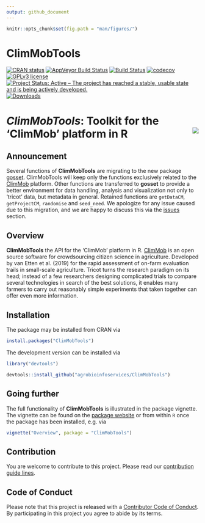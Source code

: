 ```yaml
---
output: github_document
---
```


```r
knitr::opts_chunk$set(fig.path = "man/figures/")
```

# ClimMobTools

<!-- badges: start -->
[![CRAN status](https://www.r-pkg.org/badges/version/ClimMobTools)](https://cran.r-project.org/package=ClimMobTools)
[![AppVeyor Build Status](https://ci.appveyor.com/api/projects/status/github/agrobioinfoservices/ClimMobTools?branch=master&svg=true)](https://ci.appveyor.com/project/kauedesousa/ClimMobTools)
[![Build Status](https://travis-ci.org/agrobioinfoservices/ClimMobTools.svg?branch=master)](https://travis-ci.org/agrobioinfoservices/ClimMobTools)
[![codecov](https://codecov.io/gh/agrobioinfoservices/ClimMobTools/master.svg)](https://codecov.io/github/agrobioinfoservices/ClimMobTools?branch=master)
[![GPLv3 license](https://img.shields.io/badge/License-GPLv3-blue.svg)](https://www.r-project.org/Licenses/GPL-3)
[![Project Status: Active – The project has reached a stable, usable state and is being actively developed.](https://www.repostatus.org/badges/latest/active.svg)](https://www.repostatus.org/#active)
[![Downloads](https://cranlogs.r-pkg.org/badges/ClimMobTools)](https://cran.r-project.org/package=ClimMobTools)
<!-- badges: end -->

# *ClimMobTools*: Toolkit for the 'ClimMob' platform in R <img align="right" src="man/figures/logo.png">


## Announcement

Several functions of **ClimMobTools** are migrating to the new package [gosset](https://github.com/agrobioinfoservices/gosset]). ClimMobTools will keep only the functions exclusively related to the [ClimMob](https://climmob.net/) platform. Other functions are transferred to **gosset** to provide a better environment for data handling, analysis and visualization not only to 'tricot' data, but metadata in general. Retained functions are `getDataCM`, `getProjectCM`, `randomise` and `seed_need`. We apologize for any issue caused due to this migration, and we are happy to discuss this via the [issues](https://github.com/agrobioinfoservices/ClimMobTools/issues) section. 

## Overview

**ClimMobTools** the API for the 'ClimMob' platform in R. [ClimMob](https://climmob.net/) is an open source software for crowdsourcing citizen science in agriculture. Developed by van Etten et al. (2019) for the rapid assessment of on-farm evaluation trails in small-scale agriculture. Tricot turns the research paradigm on its head; instead of a few researchers designing complicated trials to compare several technologies in search of the best solutions, it enables many farmers to carry out reasonably simple experiments that taken together can offer even more information.

## Installation

The package may be installed from CRAN via

```r
install.packages("ClimMobTools")
```

The development version can be installed via

```r
library("devtools")

devtools::install_github("agrobioinfoservices/ClimMobTools")

```

## Going further

The full functionality of **ClimMobTools** is illustrated in the package vignette. The vignette can be found on the [package website](https://agrobioinfoservices.github.io/ClimMobTools/) or from within `R` once the package has been installed, e.g. via 

```r

vignette("Overview", package = "ClimMobTools")

```


## Contribution

You are welcome to contribute to this project. Please read our [contribution guide lines](CONTRIBUTING.md). 

## Code of Conduct

Please note that this project is released with a [Contributor Code of Conduct](CODE_OF_CONDUCT.md). By participating in this project you agree to abide by its terms.
